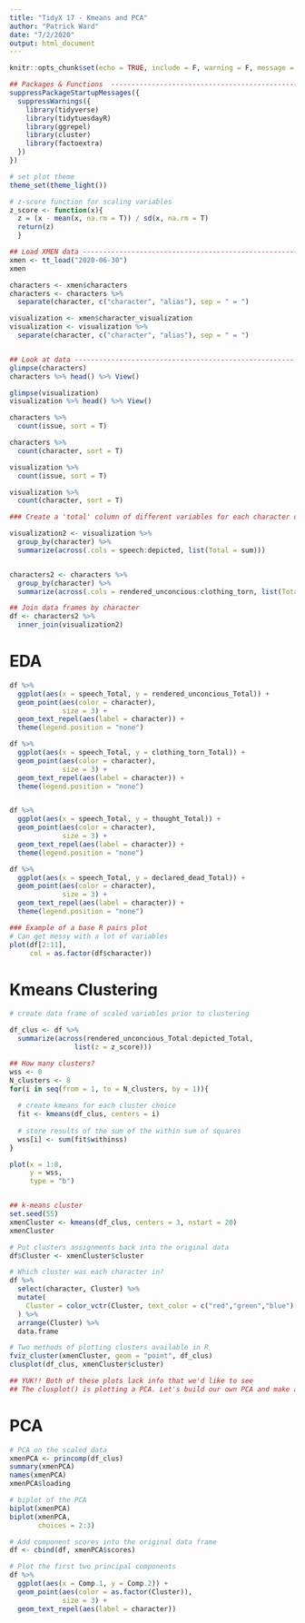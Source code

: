 ```yaml
---
title: "TidyX 17 - Kmeans and PCA"
author: "Patrick Ward"
date: "7/2/2020"
output: html_document
---
```


```r
knitr::opts_chunk$set(echo = TRUE, include = F, warning = F, message = F)

## Packages & Functions  --------------------------------------------------
suppressPackageStartupMessages({
  suppressWarnings({
    library(tidyverse)
    library(tidytuesdayR)
    library(ggrepel)
    library(cluster)
    library(factoextra)
  })
})

# set plot theme
theme_set(theme_light())
```

```r
# z-score function for scaling variables
z_score <- function(x){
  z = (x - mean(x, na.rm = T)) / sd(x, na.rm = T)
  return(z)
  }
```

```r
## Load XMEN data ------------------------------------------------------
xmen <- tt_load("2020-06-30")
xmen
```

```r
characters <- xmen$characters 
characters <- characters %>%
  separate(character, c("character", "alias"), sep = " = ")

visualization <- xmen$character_visualization
visualization <- visualization %>%
  separate(character, c("character", "alias"), sep = " = ")


## Look at data ------------------------------------------------------
glimpse(characters)
characters %>% head() %>% View()

glimpse(visualization)
visualization %>% head() %>% View()

characters %>%
  count(issue, sort = T)

characters %>%
  count(character, sort = T)

visualization %>%
  count(issue, sort = T)

visualization %>%
  count(character, sort = T)

```


```r
### Create a 'total' column of different variables for each character over this time

visualization2 <- visualization %>%
  group_by(character) %>%
  summarize(across(.cols = speech:depicted, list(Total = sum)))


characters2 <- characters %>%
  group_by(character) %>%
  summarize(across(.cols = rendered_unconcious:clothing_torn, list(Total = sum)))

## Join data frames by character
df <- characters2 %>%
  inner_join(visualization2)

```


# EDA

```r

df %>%
  ggplot(aes(x = speech_Total, y = rendered_unconcious_Total)) +
  geom_point(aes(color = character),
             size = 3) +
  geom_text_repel(aes(label = character)) +
  theme(legend.position = "none")

df %>%
  ggplot(aes(x = speech_Total, y = clothing_torn_Total)) +
  geom_point(aes(color = character),
             size = 3) +
  geom_text_repel(aes(label = character)) +
  theme(legend.position = "none")


df %>%
  ggplot(aes(x = speech_Total, y = thought_Total)) +
  geom_point(aes(color = character),
             size = 3) +
  geom_text_repel(aes(label = character)) +
  theme(legend.position = "none")

df %>%
  ggplot(aes(x = speech_Total, y = declared_dead_Total)) +
  geom_point(aes(color = character),
             size = 3) +
  geom_text_repel(aes(label = character)) +
  theme(legend.position = "none")

### Example of a base R pairs plot
# Can get messy with a lot of variables
plot(df[2:11], 
     col = as.factor(df$character))
```


# Kmeans Clustering

```r
# create data frame of scaled variables prior to clustering

df_clus <- df %>%
  summarize(across(rendered_unconcious_Total:depicted_Total,
                list(z = z_score)))

## How many clusters?
wss <- 0
N_clusters <- 8
for(i in seq(from = 1, to = N_clusters, by = 1)){
  
  # create kmeans for each cluster choice 
  fit <- kmeans(df_clus, centers = i)
  
  # store results of the sum of the within sum of squares
  wss[i] <- sum(fit$withinss)
}

plot(x = 1:8,
     y = wss,
     type = "b")


## k-means cluster
set.seed(55)
xmenCluster <- kmeans(df_clus, centers = 3, nstart = 20)
xmenCluster

# Put clusters assignments back into the original data
df$Cluster <- xmenCluster$cluster

# Which cluster was each character in?
df %>%
  select(character, Cluster) %>% 
  mutate(
    Cluster = color_vctr(Cluster, text_color = c("red","green","blue")[Cluster])
  ) %>% 
  arrange(Cluster) %>% 
  data.frame

# Two methods of plotting clusters available in R
fviz_cluster(xmenCluster, geom = "point", df_clus)
clusplot(df_clus, xmenCluster$cluster)

## YUK!! Both of these plots lack info that we'd like to see
## The clusplot() is plotting a PCA. Let's build our own PCA and make a nicer plot!
```


# PCA

```r
# PCA on the scaled data
xmenPCA <- princomp(df_clus)
summary(xmenPCA)
names(xmenPCA)
xmenPCA$loading

# biplot of the PCA
biplot(xmenPCA)
biplot(xmenPCA,
       choices = 2:3)

# Add component scores into the original data frame
df <- cbind(df, xmenPCA$scores)

# Plot the first two principal components
df %>%
  ggplot(aes(x = Comp.1, y = Comp.2)) +
  geom_point(aes(color = as.factor(Cluster)),
             size = 3) +
  geom_text_repel(aes(label = character))


```

